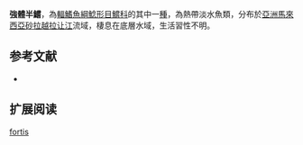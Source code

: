 {{Speciesbox
| name = 強體半鱨
| image = 
| image_width = 250px
| image_caption = 
| status = NE
| status_system = IUCN3.1
| genus = Hemibagrus
| species = fortis
| authority = [[Popta|Popta]], 1904
| synonyms = *''Macrones fortis'',Popta, 1904
*''Macrones howong'',Popta, 1904
*''Macrones bo'',Popta, 1904
*''Macrones kajan'',Popta, 1904
}}
'''強體半鱨'''，為[[輻鰭魚綱|輻鰭魚綱]][[鯰形目|鯰形目]][[鱨科|鱨科]]的其中一[[種|種]]，為熱帶淡水魚類，分布於[[亞洲|亞洲]][[馬來西亞|馬來西亞]][[砂拉越|砂拉越]][[拉让江|拉让江]]流域，棲息在底層水域，生活習性不明。

==参考文献==
*{{FishBase_species|genus=Hemibagrus|species=fortis|year=2015|month=4}}

== 扩展阅读 ==
{{refbegin}}
{{wikispecies-inline|Hemibagrus fortis|強體半鱨}}
{{refend}}
{{Taxonbar|from=Q964838}}

[[Category:半鱨屬|fortis]]